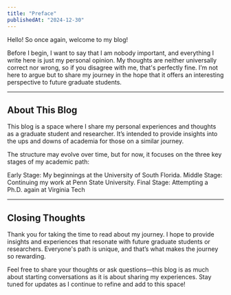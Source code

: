 ```yaml
---
title: "Preface"
publishedAt: "2024-12-30"
---
```


Hello! So once again, welcome to my blog!

Before I begin, I want to say that I am nobody important, and everything I write here is just my personal opinion. My thoughts are neither universally correct nor wrong, so if you disagree with me, that's perfectly fine. I’m not here to argue but to share my journey in the hope that it offers an interesting perspective to future graduate students.

---

## About This Blog

This blog is a space where I share my personal experiences and thoughts as a graduate student and researcher. It’s intended to provide insights into the ups and downs of academia for those on a similar journey.

The structure may evolve over time, but for now, it focuses on the three key stages of my academic path:

Early Stage: My beginnings at the University of South Florida.
Middle Stage: Continuing my work at Penn State University.
Final Stage: Attempting a Ph.D. again at Virginia Tech

---

## Closing Thoughts

Thank you for taking the time to read about my journey. I hope to provide insights and experiences that resonate with future graduate students or researchers. Everyone's path is unique, and that’s what makes the journey so rewarding.

Feel free to share your thoughts or ask questions—this blog is as much about starting conversations as it is about sharing my experiences. Stay tuned for updates as I continue to refine and add to this space!
